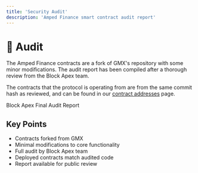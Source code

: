 ```yaml
---
title: 'Security Audit'
description: 'Amped Finance smart contract audit report'
---
```


# 🔬 Audit

The Amped Finance contracts are a fork of GMX's repository with some minor modifications. The audit report has been compiled after a thorough review from the Block Apex team.

The contracts that the protocol is operating from are from the same commit hash as reviewed, and can be found in our [contract addresses](/contract-addresses) page.

<Card title="Download Audit Report" icon="file-pdf" href="https://github.com/BlockApex/Audit-Reports/blob/master/Amped%20Finance%20Final%20Audit%20Report.pdf">
  Block Apex Final Audit Report
</Card>

## Key Points

- Contracts forked from GMX
- Minimal modifications to core functionality
- Full audit by Block Apex team
- Deployed contracts match audited code
- Report available for public review 